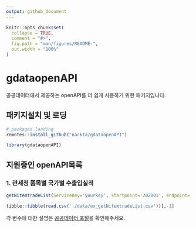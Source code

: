 ```yaml
---
output: github_document
---
```


<!-- README.md is generated from README.Rmd. Please edit that file -->

```r
knitr::opts_chunk$set(
  collapse = TRUE,
  comment = "#>",
  fig.path = "man/figures/README-",
  out.width = "100%"
)
```

# gdataopenAPI

<!-- badges: start -->
<!-- badges: end -->

공공데이터에서 제공하는 openAPI를 더 쉽게 사용하기 위한 패키지입니다.

## 패키지설치 및 로딩

```r
# packages loading
remotes::install_github("nackta/gdataopenAPI")
```

```r
library(gdataopenAPI)
```


## 지원중인 openAPI목록

### 1. 관세청 품목별 국가별 수출입실적

```r
getNitemtradeList(ServiceKey='yourkey', startpoint='202001', endpoint='202012', hscode='3304', country='US')
```

```r
tibble::tibble(read.csv('./data/ex_getNitemtradeList.csv'))[,-1]
```

각 변수에 대한 설명은 [공공데이터 포털](https://www.data.go.kr/index.do)을 확인해주세요.
